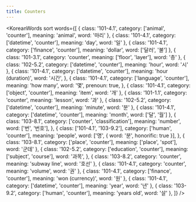 ```yaml
---
title: Counters
---
```



<KoreanWords
  sort
  words={[
    { class: '101-4.1', category: ['animal', 'counter'], meaning: 'animal', word: '마리' },
    { class: '101-4.1', category: ['datetime', 'counter'], meaning: 'day', word: '일' },
    { class: '101-4.1', category: ['finance', 'counter'], meaning: 'dollar', word: ['달러', '불'] },
    { class: '101-3.1', category: 'counter', meaning: ['floor', 'layer'], word: '층' },
    { class: '102-5.2', category: ['datetime', 'counter'], meaning: 'hour', word: '시' },
    {
      class: '101-4.1',
      category: ['datetime', 'counter'],
      meaning: 'hour (duration)',
      word: '시간',
    },
    {
      class: '101-4.1',
      category: ['language', 'counter'],
      meaning: 'how many',
      word: '몇',
      prenoun: true,
    },
    { class: '101-4.1', category: ['object', 'counter'], meaning: 'item', word: '개' },
    { class: '101-1.1', category: 'counter', meaning: 'lesson', word: '과' },
    { class: '102-5.2', category: ['datetime', 'counter'], meaning: 'minute', word: '분' },
    { class: '101-4.1', category: ['datetime', 'counter'], meaning: 'month', word: ['달', '월'] },
    {
      class: '103-8.1',
      category: ['counter', 'classification'],
      meaning: 'number',
      word: ['번', '번호'],
    },
    {
      class: ['101-4.1', '103-9.2'],
      category: ['human', 'counter'],
      meaning: 'people',
      word: ['명', { word: '분', honorific: true }],
    },
    { class: '103-8.1', category: ['place', 'counter'], meaning: ['place', 'spot'], word: '군데' },
    {
      class: '102-5.2',
      category: ['education', 'counter'],
      meaning: ['subject', 'course'],
      word: '과목',
    },
    { class: '103-8.2', category: 'counter', meaning: 'subway line', word: '호선' },
    { class: '101-4.1', category: 'counter', meaning: 'volume', word: '권' },
    { class: '101-4.1', category: ['finance', 'counter'], meaning: 'won (currency)', word: '원' },
    { class: '101-4.1', category: ['datetime', 'counter'], meaning: 'year', word: '년' },
    { class: '103-9.2', category: ['human', 'counter'], meaning: 'years old', word: '살' },
  ]}
/>
